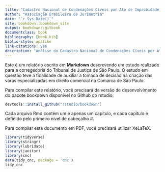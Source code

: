```yaml
--- 
title: "Cadastro Nacional de Condenações Cíveis por Ato de Improbidade Administrativa e Inelegibilidade"
author: "Associação Brasileira de Jurimetria"
date: "`r Sys.Date()`"
site: bookdown::bookdown_site
output: bookdown::gitbook
documentclass: book
bibliography: [book.bib]
biblio-style: apalike
link-citations: yes
description: "Análise do Cadastro Nacional de Condenações Cíveis por Ato de Improbidade Administrativa e Inelegibilidade."
---
```


Este é um relatório escrito em **Markdown** descrevendo um estudo realizado para a corregedoria do Tribunal de Justiça de São Paulo. O estudo em questão teve a finalidade de auxiliar a tomada de decisão na criação das varas especializadas em direito comercial na Comarca de São Paulo.

Para compilar este relatório, você precisará da versão de desenvolvimento do pacote bookdown disponível no Github do rstudio:

```r
devtools::install_github("rstudio/bookdown")
```

Cada arquivo Rmd contém um e apenas um capítulo, e cada capítulo é definido pelo primeiro nível de cabeçalho #.

Para compilar este documento em PDF, você precisará utilizar XeLaTeX.

```r
library(tidyverse)
library(stringr)
library(lubridate)
library(janitor)
library(cnc)
data(tidy_cnc, package = 'cnc')
tidy_cnc
```


